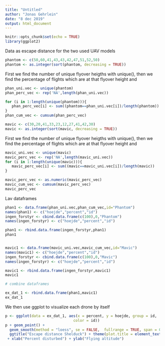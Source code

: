 ```yaml
---
title: "Untitled"
author: "Jonas Gehrlein"
date: "8 dec 2019"
output: html_document
---
```


```r
knitr::opts_chunk$set(echo = TRUE)
library(ggplot2)
```

Data as escape distance for the two used UAV models

```r
phantom <- c(50,60,41,43,43,42,47,51,52,50)
phantom <- as.integer(sort(phantom, decreasing = TRUE))
```

First we find the number of unique flyover heigths with unique(),
then we find the percentage of flights which are at that flyover height and 

```r
phan_uni.vec <- unique(phantom)
phan_perc_vec <- rep('NA',length(phan_uni.vec))

for (i in 1:length(unique(phantom))){
   phan_perc_vec[i] <- sum((phantom==phan_uni.vec[i])/length(phantom))
}
phan_cum_vec <- cumsum(phan_perc_vec)

```


```r
mavic <- c(30,20,41,33,23,12,27,41,42,30)
mavic <- as.integer(sort(mavic, decreasing = TRUE))
```

First we find the number of unique flyover heigths with unique(),
then we find the percentage of flights which are at that flyover height and 

```r
mavic_uni.vec <- unique(mavic)
mavic_perc_vec <- rep('NA',length(mavic_uni.vec))
for (i in 1:length(unique(mavic))){
   mavic_perc_vec[i] <- sum((mavic==mavic_uni.vec[i])/length(mavic))
}

mavic_perc_vec <- as.numeric(mavic_perc_vec)
mavic_cum_vec <- cumsum(mavic_perc_vec)
mavic_perc_vec

```

Lav dataframes

```r
phan1 <- data.frame(phan_uni.vec,phan_cum_vec,id="Phantom")
names(phan1) <- c("hoejde","percent","id")
ingen_forstyr <- cbind.data.frame(c(100),0,"Phantom")
names(ingen_forstyr) <- c("hoejde","percent","id")

phan1 <- rbind.data.frame(ingen_forstyr,phan1)
phan1


mavic1 <- data.frame(mavic_uni.vec,mavic_cum_vec,id="Mavic")
names(mavic1) <- c("hoejde","percent","id")
ingen_forstyr <- cbind.data.frame(c(100),0,"Mavic")
names(ingen_forstyr) <- c("hoejde","percent","id")

mavic1 <- rbind.data.frame(ingen_forstyr,mavic1)
mavic1

# combine dataframes

ex_dat_1 <- rbind.data.frame(phan1,mavic1)
ex_dat_1

```


We then use ggplot to visualize each drone by itself

```r
p <- ggplot(data = ex_dat_1, aes(x = percent, y = hoejde, group = id,
                               color = id))
p + geom_point() +
  geom_smooth(method = "loess", se = FALSE,  fullrange = TRUE, span = 0.3) + ylim(0, 100) + xlim(0,1) +
  ggtitle("Escape distance Shelduck") + theme(plot.title = element_text(hjust = 0.5))
 + xlab("Percent disturbed") + ylab("Flying altitude")


```

